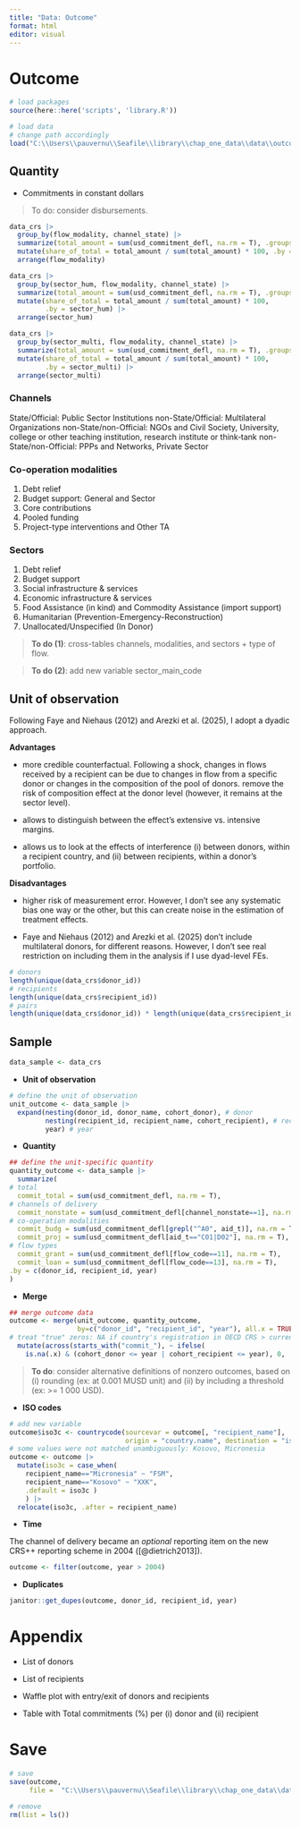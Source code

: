 ```yaml
---
title: "Data: Outcome"
format: html
editor: visual
---
```


# Outcome

```r

# load packages
source(here::here('scripts', 'library.R')) 

# load data 
# change path accordingly 
load("C:\\Users\\pauvernu\\Seafile\\library\\chap_one_data\\data\\outcome\\data_crs.RData")
```

## Quantity

+ Commitments in constant dollars

> To do: consider disbursements.

```r

data_crs |> 
  group_by(flow_modality, channel_state) |> 
  summarize(total_amount = sum(usd_commitment_defl, na.rm = T), .groups = 'drop') |> 
  mutate(share_of_total = total_amount / sum(total_amount) * 100, .by = flow_modality) |> 
  arrange(flow_modality)

data_crs |> 
  group_by(sector_hum, flow_modality, channel_state) |> 
  summarize(total_amount = sum(usd_commitment_defl, na.rm = T), .groups = 'drop') |> 
  mutate(share_of_total = total_amount / sum(total_amount) * 100, 
         .by = sector_hum) |> 
  arrange(sector_hum)

data_crs |> 
  group_by(sector_multi, flow_modality, channel_state) |> 
  summarize(total_amount = sum(usd_commitment_defl, na.rm = T), .groups = 'drop') |> 
  mutate(share_of_total = total_amount / sum(total_amount) * 100, 
         .by = sector_multi) |> 
  arrange(sector_multi)
```

### Channels

State/Official: Public Sector Institutions
non-State/Official: Multilateral Organizations
non-State/non-Official: NGOs and Civil Society, University, college or other teaching institution, research institute or think‑tank
non-State/non-Official: PPPs and Networks, Private Sector

### Co-operation modalities

1. Debt relief
2. Budget support: General and Sector
3. Core contributions
4. Pooled funding
5. Project-type interventions and Other TA

### Sectors

1. Debt relief
2. Budget support
3. Social infrastructure & services
4. Economic infrastructure & services
5. Food Assistance (in kind) and Commodity Assistance (import support)
6. Humanitarian (Prevention-Emergency-Reconstruction)
7. Unallocated/Unspecified
(In Donor)

> **To do (1)**: cross-tables channels, modalities, and sectors + type of flow.

> **To do (2)**: add new variable sector_main_code

## Unit of observation

Following Faye and Niehaus (2012) and Arezki et al. (2025), I adopt a dyadic approach.

**Advantages**

+ more credible counterfactual. Following a shock, changes in flows received by a recipient can be due to changes in flow from a specific donor or changes in the composition of the pool of donors. remove the risk of composition effect at the donor level (however, it remains at the sector level).

+ allows to distinguish between the effect's extensive vs. intensive margins.

+ allows us to look at the effects of interference (i) between donors, within a recipient country, and (ii) between recipients, within a donor's portfolio.

**Disadvantages**

+ higher risk of measurement error. However, I don't see any systematic bias one way or the other, but this can create noise in the estimation of treatment effects.

+ Faye and Niehaus (2012) and Arezki et al. (2025) don't include multilateral donors, for different reasons. However, I don't see real restriction on including them in the analysis if I use dyad-level FEs.

```r
# donors 
length(unique(data_crs$donor_id))
# recipients
length(unique(data_crs$recipient_id))
# pairs
length(unique(data_crs$donor_id)) * length(unique(data_crs$recipient_id))
```
## Sample

```r

data_sample <- data_crs
```

+ **Unit of observation**

```r

# define the unit of observation
unit_outcome <- data_sample |> 
  expand(nesting(donor_id, donor_name, cohort_donor), # donor
         nesting(recipient_id, recipient_name, cohort_recipient), # recipient
         year) # year
```

+ **Quantity**

```r

## define the unit-specific quantity
quantity_outcome <- data_sample |> 
  summarize(
# total  
  commit_total = sum(usd_commitment_defl, na.rm = T),
# channels of delivery 
  commit_nonstate = sum(usd_commitment_defl[channel_nonstate==1], na.rm = T),
# co-operation modalities
  commit_budg = sum(usd_commitment_defl[grepl("^A0", aid_t)], na.rm = T),
  commit_proj = sum(usd_commitment_defl[aid_t=="C01|D02"], na.rm = T), 
# flow types
  commit_grant = sum(usd_commitment_defl[flow_code==11], na.rm = T),
  commit_loan = sum(usd_commitment_defl[flow_code==13], na.rm = T), 
.by = c(donor_id, recipient_id, year)
)
```

+ **Merge**

```r

## merge outcome data
outcome <- merge(unit_outcome, quantity_outcome, 
                 by=c("donor_id", "recipient_id", "year"), all.x = TRUE) |> 
# treat "true" zeros: NA if country's registration in OECD CRS > current period
  mutate(across(starts_with("commit_"), ~ ifelse(
    is.na(.x) & (cohort_donor <= year | cohort_recipient <= year), 0, .x)))
```

> **To do**: consider alternative definitions of nonzero outcomes, based on (i) rounding (ex: at 0.001 MUSD unit) and (ii) by including a threshold (ex: >= 1 000 USD).

+ **ISO codes**

```r

# add new variable
outcome$iso3c <- countrycode(sourcevar = outcome[, "recipient_name"], 
                             origin = "country.name", destination = "iso3c", warn = T) 
# some values were not matched unambiguously: Kosovo, Micronesia 
outcome <- outcome |> 
  mutate(iso3c = case_when( 
    recipient_name=="Micronesia" ~ "FSM",
    recipient_name=="Kosovo" ~ "XXK", 
    .default = iso3c )
    ) |> 
  relocate(iso3c, .after = recipient_name)
```

+ **Time**

The channel of delivery became an *optional* reporting item on the new CRS++ reporting scheme in 2004 ([@dietrich2013]).

```r

outcome <- filter(outcome, year > 2004)
```

+ **Duplicates**

```r

janitor::get_dupes(outcome, donor_id, recipient_id, year)
```

# Appendix

+ List of donors

+ List of recipients

+ Waffle plot with entry/exit of donors and recipients

+ Table with Total commitments (%) per (i) donor and (ii) recipient

# Save

```r

# save
save(outcome, 
     file =  "C:\\Users\\pauvernu\\Seafile\\library\\chap_one_data\\data\\outcome\\data_outcome.RData")

# remove
rm(list = ls())
```